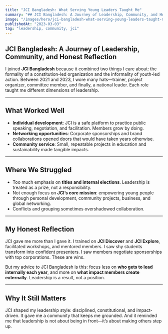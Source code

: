 ```yaml
---
title: "JCI Bangladesh: What Serving Young Leaders Taught Me"
summary: "## JCI Bangladesh: A Journey of Leadership, Community, and Honest Reflection"
image: "/images/hero/jci-bangladesh-what-serving-young-leaders-taught-me.jpg"
publishedAt: "2023-03-03"
tag: "leadership, community, jci"
---
```


## JCI Bangladesh: A Journey of Leadership, Community, and Honest Reflection

I joined **JCI Bangladesh** because it combined two things I care about: the formality of a constitution-led organization and the informality of youth-led action. Between 2021 and 2023, I wore many hats—trainer, project organizer, committee member, and finally, a national leader. Each role taught me different dimensions of leadership.

---
## What Worked Well

- **Individual development**: JCI is a safe platform to practice public speaking, negotiation, and facilitation. Members grow by doing.  
- **Networking opportunities**: Corporate sponsorships and brand collaborations opened doors that would have taken years otherwise.  
- **Community service**: Small, repeatable projects in education and sustainability made tangible impacts.  

---
## Where We Struggled

- Too much emphasis on **titles and internal elections**. Leadership is treated as a prize, not a responsibility.  
- Not enough focus on **JCI’s core mission**: empowering young people through personal development, community projects, business, and global networking.  
- Conflicts and grouping sometimes overshadowed collaboration.  

---
## My Honest Reflection

JCI gave me more than I gave it. I trained on **JCI Discover** and **JCI Explore**, facilitated workshops, and mentored members. I saw shy students transform into confident presenters. I saw members negotiate sponsorships with top corporations. These are wins.

But my advice to JCI Bangladesh is this: focus less on **who gets to lead internally each year**, and more on **what impact members create externally**. Leadership is a result, not a position.

---
## Why It Still Matters

JCI shaped my leadership style: disciplined, constitutional, and impact-driven. It gave me a community that keeps me grounded. And it reminded me that leadership is not about being in front—it’s about making others step up.
